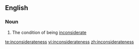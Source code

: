 ==English==

===Noun===
{{en-noun|-}}

# The condition of being [[inconsiderate]]

[[te:inconsiderateness]]
[[vi:inconsiderateness]]
[[zh:inconsiderateness]]